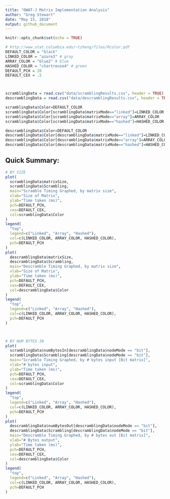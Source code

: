 ```yaml
---
title: "OWAT-J Matrix Implementation Analysis"
author: "Greg Stewart"
date: "May 15, 2018"
output: github_document
---
```

<!--
This script takes the runtime data from OWAT and performs analyis on the results.

In particular, it is comparing the different implementations of matrices used in the library.

It also outputs the best places for the runner to decide to run one implementation or another.

Author: Greg Stewart

Requires R markdown (install.packages("rmarkdown"))
-->

```r
knitr::opts_chunk$set(echo = TRUE)

# http://www.stat.columbia.edu/~tzheng/files/Rcolor.pdf
DEFAULT_COLOR = "black"
LINKED_COLOR = "azure3" # gray
ARRAY_COLOR = "blue2" # blue
HASHED_COLOR = "chartreuse4" # green
DEFAULT_PCH = 20
DEFAULT_CEX = .5



scramblingData = read.csv("data/scramblingResults.csv", header = TRUE)
descramblingData = read.csv("data/descramblingResults.csv", header = TRUE)

scramblingData$Color=DEFAULT_COLOR
scramblingData$Color[scramblingData$matrixMode=="linked"]=LINKED_COLOR
scramblingData$Color[scramblingData$matrixMode=="array"]=ARRAY_COLOR
scramblingData$Color[scramblingData$matrixMode=="hashed"]=HASHED_COLOR

descramblingData$Color=DEFAULT_COLOR
descramblingData$Color[descramblingData$matrixMode=="linked"]=LINKED_COLOR
descramblingData$Color[descramblingData$matrixMode=="array"]=ARRAY_COLOR
descramblingData$Color[descramblingData$matrixMode=="hashed"]=HASHED_COLOR


```

## Quick Summary:


```r

# BY SIZE
plot(
  scramblingData$matrixSize,
  scramblingData$Scrambling,
  main="Scramble Timing Graphed, by matrix size",
  xlab="Size of Matrix",
  ylab="Time taken (ms)",
  pch=DEFAULT_PCH,
  cex=DEFAULT_CEX,
  col=scramblingData$Color
)
legend(
  "top",
  legend=c("Linked", "Array", "Hashed"),
  col=c(LINKED_COLOR, ARRAY_COLOR, HASHED_COLOR),
  pch=DEFAULT_PCH
)
plot(
  descramblingData$matrixSize,
  descramblingData$Scrambling,
  main="Descramble Timing Graphed, by matrix size",
  xlab="Size of Matrix",
  ylab="Time taken (ms)",
  pch=DEFAULT_PCH,
  cex=DEFAULT_CEX,
  col=descramblingData$Color
)
legend(
  "top",
  legend=c("Linked", "Array", "Hashed"),
  col=c(LINKED_COLOR, ARRAY_COLOR, HASHED_COLOR),
  pch=DEFAULT_PCH
)



# BY NUM BYTES IN
plot(
  scramblingData$numBytesIn[descramblingData$nodeMode == "bit"],
  scramblingData$Scrambling[descramblingData$nodeMode == "bit"],
  main="Scramble Timing Graphed, by # bytes input [Bit matrix]",
  xlab="# bytes input",
  ylab="Time taken (ms)",
  pch=DEFAULT_PCH,
  cex=DEFAULT_CEX,
  col=scramblingData$Color
)
legend(
  "top",
  legend=c("Linked", "Array", "Hashed"),
  col=c(LINKED_COLOR, ARRAY_COLOR, HASHED_COLOR),
  pch=DEFAULT_PCH
)
plot(
  descramblingData$numBytesOut[descramblingData$nodeMode == "bit"],
  descramblingData$Scrambling[descramblingData$nodeMode == "bit"],
  main="Descramble Timing Graphed, by # bytes out [Bit matrix]",
  xlab="# Bytes output",
  ylab="Time taken (ms)",
  pch=DEFAULT_PCH,
  cex=DEFAULT_CEX,
  col=descramblingData$Color
)
legend(
  "top",
  legend=c("Linked", "Array", "Hashed"),
  col=c(LINKED_COLOR, ARRAY_COLOR, HASHED_COLOR),
  pch=DEFAULT_PCH
)
```
